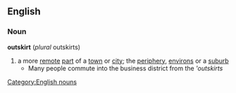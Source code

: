 ==English==
===Noun===
'''outskirt'''  (''plural'' outskirts)
#a more [[remote]] [[part]] of a [[town]] or [[city]]; the [[periphery]], [[environs]] or a [[suburb]]
#* Many people commute into the business district from the '''outskirts''
[[Category:English nouns]]